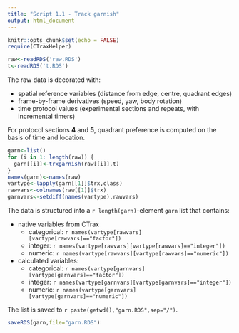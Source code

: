 ```yaml
---
title: "Script 1.1 - Track garnish"
output: html_document
---
```


```r
knitr::opts_chunk$set(echo = FALSE)
require(CTraxHelper)
```


```r
raw<-readRDS('raw.RDS')
t<-readRDS('t.RDS')
```

The raw data is decorated with:

* spatial reference variables (distance from edge, centre, quadrant edges)
* frame-by-frame derivatives (speed, yaw, body rotation)
* time protocol values (experimental sections and repeats, with incremental timers)

For protocol sections **4** and **5**, quadrant preference is computed on the basis of time and location.

```r
garn<-list()
for (i in 1: length(raw)) {
  garn[[i]]<-trxgarnish(raw[[i]],t)
}
names(garn)<-names(raw)
vartype<-lapply(garn[[1]]$trx,class)
rawvars<-colnames(raw[[1]]$trx)
garnvars<-setdiff(names(vartype),rawvars)
```

The data is structured into a `r length(garn)`-element `garn` list that contains:

* native variables from CTrax
    * categorical: `r names(vartype[rawvars][vartype[rawvars]=="factor"])`
    * integer: `r names(vartype[rawvars][vartype[rawvars]=="integer"])`
    * numeric: `r names(vartype[rawvars][vartype[rawvars]=="numeric"])`

* calculated variables:
    * categorical: `r names(vartype[garnvars][vartype[garnvars]=="factor"])`
    * integer: `r names(vartype[garnvars][vartype[garnvars]=="integer"])`
    * numeric: `r names(vartype[garnvars][vartype[garnvars]=="numeric"])`

The list is saved to `r paste(getwd(),"garn.RDS",sep="/")`.

```r
saveRDS(garn,file="garn.RDS")
```
